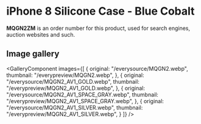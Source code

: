 
# iPhone 8 Silicone Case - Blue Cobalt

<Callout type='info' emoji='👉🏻'>**MQGN2ZM** is an order number for this product, used for search engines, auction websites and such.</Callout>

## Image gallery

<GalleryComponent
    images={[
      {
        original: "/everysource/MQGN2.webp",
        thumbnail: "/everypreview/MQGN2.webp",
      },
      {
        original: "/everysource/MQGN2_AV1_GOLD.webp",
        thumbnail: "/everypreview/MQGN2_AV1_GOLD.webp",
      },
      {
        original: "/everysource/MQGN2_AV1_SPACE_GRAY.webp",
        thumbnail: "/everypreview/MQGN2_AV1_SPACE_GRAY.webp",
      },
      {
        original: "/everysource/MQGN2_AV1_SILVER.webp",
        thumbnail: "/everypreview/MQGN2_AV1_SILVER.webp",
      }
    ]}
  />
